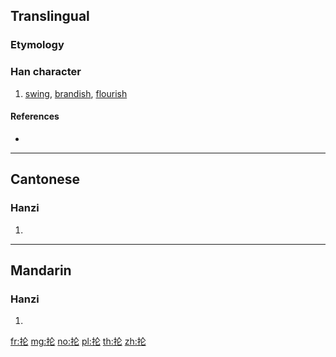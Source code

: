 {{also|掄}}
==Translingual==

===Etymology===
{{Han simp|掄|f=侖|t=仑}}

===Han character===
{{Han char|rn=64|rad=手|as=04|sn=7|four=|canj=QOP|ids=⿰扌仑}}

# [[swing]], [[brandish]], [[flourish]]

====References====
* {{Han ref|kx=0422.121|hdz=31840.040|uh=62A1|ud=25249}}

----

==Cantonese==

===Hanzi===
{{yue-hanzi|jyut=[[leon4]]|y=leun4|tra=掄}}

# {{defn|lang=yue|sort=手04}}

----

==Mandarin==

===Hanzi===
{{cmn-hanzi|tra=掄|pin=[[lūn]] ([[lun1]]), [[lún]] ([[lun2]])|wg=lun<sup>1</sup>, lun<sup>2</sup>}}

# {{defn|lang=cmn|sort=手04}}

[[fr:抡]]
[[mg:抡]]
[[no:抡]]
[[pl:抡]]
[[th:抡]]
[[zh:抡]]